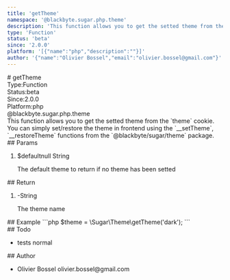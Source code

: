 ```yaml
---
title: 'getTheme'
namespace: '@blackbyte.sugar.php.theme'
description: 'This function allows you to get the setted theme from the `theme` cookie. You can simply set/restore the theme in frontend using the `__setTheme`, `__restoreTheme` functions from the `@blackbyte/sugar/theme` package.'
type: 'Function'
status: 'beta'
since: '2.0.0'
platform: '[{"name":"php","description":""}]'
author: '{"name":"Olivier Bossel","email":"olivier.bossel@gmail.com"}'
---
```

<div class="docmap -mdx">
# getTheme
<div class="docmap_metas">
<div class="docmap_type"><span class="docmap_type-label">Type:</span><span class="docmap_type-value">Function</span></div>
<div class="docmap_status"><span class="docmap_status-label">Status:</span><span class="docmap_status-value -beta">beta</span></div>
<div class="docmap_since"><span class="docmap_since-label">Since:</span><span class="docmap_since-value">2.0.0</span></div>
<div class="docmap_platform"><span class="docmap_platform-label">Platform:</span><span class="docmap_platform-value -php">php</span></div>
</div>
<div class="docmap_namespace">@blackbyte.sugar.php.theme</div>
<div class="docmap_description typo-lead typo-format">
This function allows you to get the setted theme from the `theme` cookie.
You can simply set/restore the theme in frontend using the `__setTheme`, `__restoreTheme` functions from the
`@blackbyte/sugar/theme` package.
</div>
<div class="docmap_params">
## Params
<ol class="docmap_list">
<li class="docmap_item">
<span class="docmap_name">$default</span><span class="docmap_default">null</span> <span class="docmap_type">String</span>
<p class="docmap_description">The default theme to return if no theme has been setted</p>
</li>
</ol>
</div>
<div class="docmap_return">
## Return
<ol class="docmap_list">
<li class="docmap_item">
<span class="docmap_default">-</span><span class="docmap_type">String</span>
<p class="docmap_description">The theme name</p>
</li>
</ol>
</div>
<div class="docmap_examples">
## Example
<s-code language="php" header>
```php
$theme = \Sugar\Theme\getTheme('dark');
```
</s-code>
</div>
<div class="docmap_todo">
## Todo
<ul class="docmap_list">
<li class="docmap_item">
<span class="docmap_description">tests</span>
<span class="docmap_priority -normal">normal</span>
</li>
</ul>
</div>
<div class="docmap_author">
## Author
<ul class="docmap_list">
<li class="docmap_item">
<span class="docmap_name">Olivier Bossel</span>
<span class="docmap_email">olivier.bossel@gmail.com</span>
</li>
</ul>
</div>
</div>